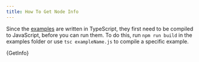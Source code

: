 ```yaml
---
title: How To Get Node Info
---
```



Since the [examples](https://github.com/iotaledger/iota.rs/tree/develop/bindings/nodejs/examples) are written in TypeScript, they first need to be compiled to JavaScript, before you can run them.
To do this, run `npm run build` in the examples folder or use `tsc exampleName.js` to compile a specific example.

<CodeBlock className="language-typescript">
  {GetInfo}
</CodeBlock>

<MoreExamples/>